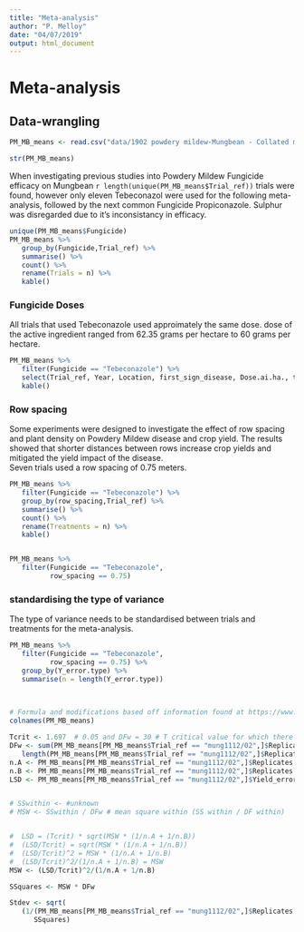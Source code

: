 ```yaml
---
title: "Meta-analysis"
author: "P. Melloy"
date: "04/07/2019"
output: html_document
---
```


# Meta-analysis

## Data-wrangling

```r
PM_MB_means <- read.csv("data/1902 powdery mildew-Mungbean - Collated means.csv")

str(PM_MB_means)
```


When investigating previous studies into Powdery Mildew Fungicide efficacy on Mungbean `r length(unique(PM_MB_means$Trial_ref))` trials were found, however only eleven Tebeconazol were used for the following meta-analysis, followed by the next common Fungicide Propiconazole. Sulphur was disregarded due to it's inconsistancy in efficacy.

```r
unique(PM_MB_means$Fungicide)
PM_MB_means %>%
   group_by(Fungicide,Trial_ref) %>%
   summarise() %>%
   count() %>%
   rename(Trials = n) %>%
   kable()

```

### Fungicide Doses
All trials that used Tebeconazole used approimately the same dose. dose of the active ingredient ranged from 62.35 grams per hectare to 60 grams per hectare. 
```r
PM_MB_means %>%
   filter(Fungicide == "Tebeconazole") %>%
   select(Trial_ref, Year, Location, first_sign_disease, Dose.ai.ha., total_Fungicide) %>%
   kable()
```

### Row spacing

Some experiments were designed to investigate the effect of row spacing and plant density on Powdery Mildew disease and crop yield. The results showed that shorter distances between rows increase crop yields and mitigated the yield impact of the disease.  
Seven trials used a row spacing of 0.75 meters.

```r
PM_MB_means %>%
   filter(Fungicide == "Tebeconazole") %>%
   group_by(row_spacing,Trial_ref) %>%
   summarise() %>%
   count() %>%
   rename(Treatments = n) %>%
   kable()


PM_MB_means %>%
   filter(Fungicide == "Tebeconazole",
          row_spacing == 0.75) 

```


### standardising the type of variance  

The type of variance needs to be standardised between trials and treatments for the meta-analysis. 

```r
PM_MB_means %>%
   filter(Fungicide == "Tebeconazole",
          row_spacing == 0.75) %>%
   group_by(Y_error.type) %>%
   summarise(n = length(Y_error.type))
   
   
```

```r
# Formula and modifications based off information found at https://www.statisticshowto.datasciencecentral.com/how-to-calculate-the-least-significant-difference-lsd/
colnames(PM_MB_means)

Tcrit <- 1.697  # 0.05 and DFw = 30 # T critical value for which there is significant difference between two groups
DFw <- sum(PM_MB_means[PM_MB_means$Trial_ref == "mung1112/02",]$Replicates) - 
   length(PM_MB_means[PM_MB_means$Trial_ref == "mung1112/02",]$Replicates) # degrees of freedom within groups
n.A <- PM_MB_means[PM_MB_means$Trial_ref == "mung1112/02",]$Replicates[1]
n.B <- PM_MB_means[PM_MB_means$Trial_ref == "mung1112/02",]$Replicates[1]
LSD <- PM_MB_means[PM_MB_means$Trial_ref == "mung1112/02",]$Yield_error[1]


# SSwithin <- #unknown
# MSW <- SSwithin / DFw # mean square within (SS within / DF within)


#  LSD = (Tcrit) * sqrt(MSW * (1/n.A + 1/n.B))
#  (LSD/Tcrit) = sqrt(MSW * (1/n.A + 1/n.B))
#  (LSD/Tcrit)^2 = MSW * (1/n.A + 1/n.B)
#  (LSD/Tcrit)^2/(1/n.A + 1/n.B) = MSW
MSW <- (LSD/Tcrit)^2/(1/n.A + 1/n.B)

SSquares <- MSW * DFw

Stdev <- sqrt(
   (1/(PM_MB_means[PM_MB_means$Trial_ref == "mung1112/02",]$Replicates[1])) * 
      SSquares)

```



